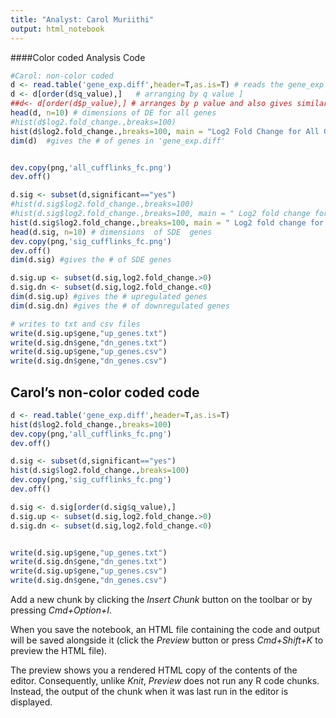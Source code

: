 ```yaml
---
title: "Analyst: Carol Muriithi"
output: html_notebook
---
```



####Color coded Analysis Code

```r
#Carol: non-color coded
d <- read.table('gene_exp.diff',header=T,as.is=T) # reads the gene_exp file
d <- d[order(d$q_value),]   # arranging by q value ]
##d<- d[order(d$p_value),] # arranges by p value and also gives similar results to q_value
head(d, n=10) # dimensions of DE for all genes
#hist(d$log2.fold_change.,breaks=100)
hist(d$log2.fold_change.,breaks=100, main = "Log2 Fold Change for All Genes",xlab = "Log2 fold change for All Genes",col = "cyan")
dim(d)  #gives the # of genes in 'gene_exp.diff'


dev.copy(png,'all_cufflinks_fc.png') 
dev.off()

d.sig <- subset(d,significant=="yes")  
#hist(d.sig$log2.fold_change.,breaks=100)
#hist(d.sig$log2.fold_change.,breaks=100, main = " Log2 fold change for 'Significant DE genes",xlab = "Log2 fold change",col = "cyan") 
hist(d.sig$log2.fold_change.,breaks=100, main = " Log2 fold change for 'Significant DE genes",xlab = "Log2 fold change",col = "cyan") 
head(d.sig, n=10) # dimensions  of SDE  genes
dev.copy(png,'sig_cufflinks_fc.png')
dev.off()
dim(d.sig) #gives the # of SDE genes

d.sig.up <- subset(d.sig,log2.fold_change.>0)
d.sig.dn <- subset(d.sig,log2.fold_change.<0)
dim(d.sig.up) #gives the # upregulated genes
dim(d.sig.dn) #gives the # of downregulated genes

# writes to txt and csv files
write(d.sig.up$gene,"up_genes.txt") 
write(d.sig.dn$gene,"dn_genes.txt")
write(d.sig.up$gene,"up_genes.csv")
write(d.sig.dn$gene,"dn_genes.csv")

```


## Carol's non-color coded code
```r
d <- read.table('gene_exp.diff',header=T,as.is=T)
hist(d$log2.fold_change.,breaks=100)
dev.copy(png,'all_cufflinks_fc.png')
dev.off()

d.sig <- subset(d,significant=="yes")
hist(d.sig$log2.fold_change.,breaks=100)
dev.copy(png,'sig_cufflinks_fc.png')
dev.off()

d.sig <- d.sig[order(d.sig$q_value),]
d.sig.up <- subset(d.sig,log2.fold_change.>0)
d.sig.dn <- subset(d.sig,log2.fold_change.<0)


write(d.sig.up$gene,"up_genes.txt") 
write(d.sig.dn$gene,"dn_genes.txt")
write(d.sig.up$gene,"up_genes.csv")
write(d.sig.dn$gene,"dn_genes.csv")

```






Add a new chunk by clicking the *Insert Chunk* button on the toolbar or by pressing *Cmd+Option+I*.

When you save the notebook, an HTML file containing the code and output will be saved alongside it (click the *Preview* button or press *Cmd+Shift+K* to preview the HTML file). 

The preview shows you a rendered HTML copy of the contents of the editor. Consequently, unlike *Knit*, *Preview* does not run any R code chunks. Instead, the output of the chunk when it was last run in the editor is displayed.

